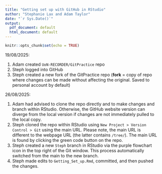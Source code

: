 ```yaml
---
title: "Getting set up with GitHub in RStudio"
author: "Stephanie Lax and Adam Taylor"
date: "`r Sys.Date()`"
output:
  pdf_document: default
  html_document: default
---
```


```r
knitr::opts_chunk$set(echo = TRUE)
```

19/08/2025:

1. Adam created `UoN-RECORDER/GitPractice` repo
2. Steph logged into GitHub 
3. Steph created a new fork of the GitPractice repo (**fork** = copy of repo where changes can be made without affecting the original. Saved to personal account by default)

26/08/2025:

1. Adam had advised to clone the repo directly and to make changes and branch within RStudio. Otherwise, the GitHub website version can diverge from the local version if changes are not immediately pulled to the local copy.
2. Steph cloned the repo within RStudio using `New Project > Version Control > Git` using the main URL. Please note, the main URL is different to the webpage URL (the latter contains `/tree/`). The main URL is found by clicking the green code button on the repo.
3. Steph created a new `Steph` branch in RStudio via the purple flowchart icon in the top right of the Git window. This process automatically switched from the main to the new branch.
4. Steph made edits to `Getting_Set_up.Rmd`, committed, and then pushed the changes.